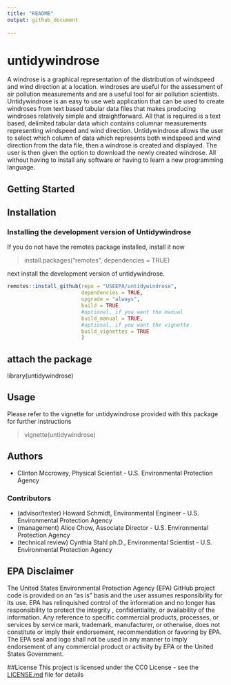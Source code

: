 ```yaml
---
title: "README"
output: github_document
    
---
```



# untidywindrose

A windrose is a graphical representation of the distribution of windspeed and
wind direction at a location. windroses are useful for the assessment of air
pollution measurements and are a useful tool for air pollution scientists.
Untidywindrose is an easy to use web application that can be used to create
windroses from text based tabular data files that makes producing windroses
relatively simple and straightforward.  All that is required is a text based,
delimited tabular data which contains columnar measurements representing
windspeed and wind direction.  Untidywindrose allows the user to select which 
column of data which represents both windspeed and wind direction from the data
file, then a windrose is created and displayed. The user is then given the
option to download the newly created windrose. All without having to install
any software or having to learn a new programming language.

## Getting Started
## Installation  

### Installing the development version of Untidywindrose

If you do not have the remotes package installed, install it now

> install.packages("remotes", dependencies = TRUE)

next install the development version of untidywindrose.

```R
remotes::install_github(repo = "USEEPA/untidywindrose",
                        dependencies = TRUE,
                        upgrade = "always",
                        build = TRUE
                        #optional, if you want the manual
                        build_manual = TRUE,
                        #optional, if you want the vignette
                        build_vignettes = TRUE
                        )
```

## attach the package 
library(untidywindrose)

## Usage
Please refer to the vignette for untidywindrose provided with this package for
further instructions

> vignette(untidywindrose)

## Authors
* Clinton Mccrowey, Physical Scientist - U.S. Environmental Protection Agency

### Contributors
* (advisor/tester) Howard Schmidt, Environmental Engineer - U.S. Environmental
  Protection Agency
* (management) Alice Chow, Associate Director - U.S. Environmental Protection
  Agency
* (technical review) Cynthia Stahl ph.D., Environmental Scientist - U.S.
  Environmental Protection Agency



## EPA Disclaimer
The United States Environmental Protection Agency (EPA) GitHub project code is
provided on an "as is" basis and the user assumes responsibility for its use.
EPA has relinquished control of the information and no longer has responsibility
to protect the integrity , confidentiality, or availability of the information.
Any reference to specific commercial products, processes, or services by service
mark, trademark, manufacturer, or otherwise, does not constitute or imply their
endorsement, recommendation or favoring by EPA. The EPA seal and logo shall not
be used in any manner to imply endorsement of any commercial product or activity
by EPA or the United States Government.

##License
This project is licensed under the CC0 License - see the
[LICENSE.md](LICENSE.md) file for details
